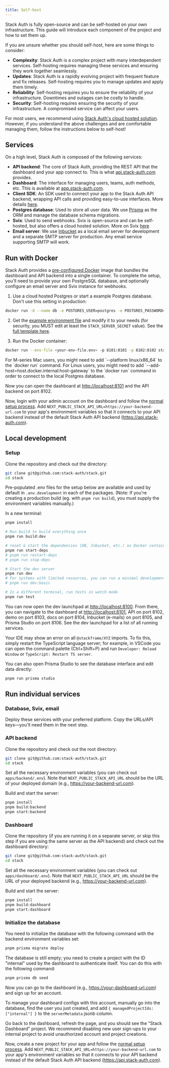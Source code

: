 ```yaml
---
title: Self-host
---
```


Stack Auth is fully open-source and can be self-hosted on your own infrastructure. This guide will introduce each component of the project and how to set them up.

<Info>
If you are unsure whether you should self-host, here are some things to consider:

- **Complexity**: Stack Auth is a complex project with many interdependent services. Self-hosting requires managing these services and ensuring they work together seamlessly.
- **Updates**: Stack Auth is a rapidly evolving project with frequent feature and fix releases. Self-hosting requires you to manage updates and apply them timely.
- **Reliability**: Self-hosting requires you to ensure the reliability of your infrastructure. Downtimes and outages can be costly to handle.
- **Security**: Self-hosting requires ensuring the security of your infrastructure. A compromised service can affect your users.

For most users, we recommend using [Stack Auth's cloud hosted solution](https://app.stack-auth.com). However, if you understand the above challenges and are comfortable managing them, follow the instructions below to self-host!
</Info>

## Services

On a high level, Stack Auth is composed of the following services:
- **API backend**: The core of Stack Auth, providing the REST API that the dashboard and your app connect to. This is what [api.stack-auth.com](https://api.stack-auth.com) provides.
- **Dashboard**: The interface for managing users, teams, auth methods, etc. This is available at [app.stack-auth.com](https://app.stack-auth.com).
- **Client SDK**: An SDK used to connect your app to the Stack Auth API backend, wrapping API calls and providing easy-to-use interfaces. More details [here](../getting-started/setup.mdx).
- **Postgres database**: Used to store all user data. We use [Prisma](https://prisma.io) as the ORM and manage the database schema migrations.
- **Svix**: Used to send webhooks. Svix is open-source and can be self-hosted, but also offers a cloud hosted solution. More on Svix [here](https://svix.com)
- **Email server**: We use [Inbucket](https://inbucket.org) as a local email server for development and a separate SMTP server for production. Any email service supporting SMTP will work.

## Run with Docker

Stack Auth provides a [pre-configured Docker](https://hub.docker.com/r/stackauth/server) image that bundles the dashboard and API backend into a single container. To complete the setup, you'll need to provide your own PostgreSQL database, and optionally configure an email server and Svix instance for webhooks.

1. Use a cloud hosted Postgres or start a example Postgres database. Don't use this setting in production:
  ```sh
  docker run -d --name db -e POSTGRES_USER=postgres -e POSTGRES_PASSWORD=password -e POSTGRES_DB=stackframe -p 5432:5432 postgres:latest
  ```

2. Get the [example environment file](https://github.com/stack-auth/stack-auth/tree/main/docker/server/.env.example) and modify it to your needs (for security, you MUST edit at least the `STACK_SERVER_SECRET` value). See the [full template here](https://github.com/stack-auth/stack-auth/blob/dev/docker/server/.env).

3. Run the Docker container:
  ```sh
  docker run --env-file <your-env-file.env> -p 8101:8101 -p 8102:8102 stackauth/server:latest
  ```

  <Info>
  For M-series Mac users, you might need to add `--platform linux/x86_64` to the `docker run` command.  
  </Info>
  <Info>
  For Linux users, you might need to add `--add-host=host.docker.internal:host-gateway` to the `docker run` command in order to connect to the local Postgres database.
  </Info>

Now you can open the dashboard at [http://localhost:8101](http://localhost:8101) and the API backend on port 8102.

Now, login with your admin account on the dashboard and follow the [normal setup process](../getting-started/setup.mdx). Add `NEXT_PUBLIC_STACK_API_URL=https://your-backend-url.com` to your app's environment variables so that it connects to your API backend instead of the default Stack Auth API backend (https://api.stack-auth.com).

## Local development

### Setup

Clone the repository and check out the directory:

```sh
git clone git@github.com:stack-auth/stack.git
cd stack
```

Pre-populated .env files for the setup below are available and used by default in `.env.development` in each of the packages. (Note: If you're creating a production build (eg. with `pnpm run build`), you must supply the environment variables manually.)

In a new terminal:

```sh
pnpm install

# Run build to build everything once
pnpm run build:dev

# reset & start the dependencies (DB, Inbucket, etc.) as Docker containers, seeding the DB with the Prisma schema
pnpm run start-deps
# pnpm run restart-deps
# pnpm run stop-deps

# Start the dev server
pnpm run dev
# For systems with limited resources, you can run a minimal development setup with just the backend and dashboard
# pnpm run dev:basic

# In a different terminal, run tests in watch mode
pnpm run test
```

You can now open the dev launchpad at [http://localhost:8100](http://localhost:8100). From there, you can navigate to the dashboard at [http://localhost:8101](http://localhost:8101), API on port 8102, demo on port 8103, docs on port 8104, Inbucket (e-mails) on port 8105, and Prisma Studio on port 8106. See the dev launchpad for a list of all running services.

Your IDE may show an error on all `@stackframe/XYZ` imports. To fix this, simply restart the TypeScript language server; for example, in VSCode you can open the command palette (Ctrl+Shift+P) and run `Developer: Reload Window` or `TypeScript: Restart TS server`.

You can also open Prisma Studio to see the database interface and edit data directly:

```sh
pnpm run prisma studio
```

## Run individual services

### Database, Svix, email

Deploy these services with your preferred platform. Copy the URLs/API keys—you'll need them in the next step.

### API backend

Clone the repository and check out the root directory:

```sh
git clone git@github.com:stack-auth/stack.git
cd stack
```

Set all the necessary environment variables (you can check out `apps/backend/.env`). Note that `NEXT_PUBLIC_STACK_API_URL` should be the URL of your deployed domain (e.g., https://your-backend-url.com).

Build and start the server:

```sh
pnpm install
pnpm build:backend
pnpm start:backend
```

### Dashboard

Clone the repository (if you are running it on a separate server, or skip this step if you are using the same server as the API backend) and check out the dashboard directory:

```sh
git clone git@github.com:stack-auth/stack.git
cd stack
```

Set all the necessary environment variables (you can check out `apps/dashboard/.env`). Note that `NEXT_PUBLIC_STACK_API_URL` should be the URL of your deployed backend (e.g., https://your-backend-url.com).

Build and start the server:

```sh
pnpm install
pnpm build:dashboard
pnpm start:dashboard
```

### Initialize the database

You need to initialize the database with the following command with the backend environment variables set:

```sh
pnpm prisma migrate deploy
```

The database is still empty; you need to create a project with the ID "internal" used by the dashboard to authenticate itself. You can do this with the following command:

```sh
pnpm prisma db seed
```

Now you can go to the dashboard (e.g., https://your-dashboard-url.com) and sign up for an account.

To manage your dashboard configs with this account, manually go into the database, find the user you just created, and add `{ managedProjectIds: ["internal"] }` to the `serverMetadata` jsonb column.

Go back to the dashboard, refresh the page, and you should see the "Stack Dashboard" project. We recommend disabling new user sign-ups to your internal project to avoid unauthorized account and project creations.

Now, create a new project for your app and follow the [normal setup process](../getting-started/setup.mdx). Add `NEXT_PUBLIC_STACK_API_URL=https://your-backend-url.com` to your app's environment variables so that it connects to your API backend instead of the default Stack Auth API backend (https://api.stack-auth.com).
